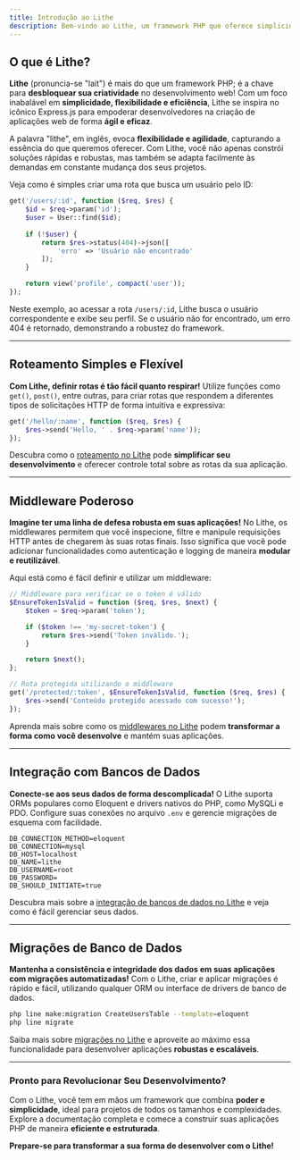 ```yaml
---
title: Introdução ao Lithe 
description: Bem-vindo ao Lithe, um framework PHP que oferece simplicidade, flexibilidade e expressividade para desenvolvedores. Construa desde aplicações pequenas até plataformas web complexas de forma ágil e eficaz com o Lithe.
---
```


## O que é Lithe?

**Lithe** (pronuncia-se "lait") é mais do que um framework PHP; é a chave para **desbloquear sua criatividade** no desenvolvimento web! Com um foco inabalável em **simplicidade, flexibilidade e eficiência**, Lithe se inspira no icônico Express.js para empoderar desenvolvedores na criação de aplicações web de forma **ágil e eficaz**.

A palavra "lithe", em inglês, evoca **flexibilidade e agilidade**, capturando a essência do que queremos oferecer. Com Lithe, você não apenas constrói soluções rápidas e robustas, mas também se adapta facilmente às demandas em constante mudança dos seus projetos.

Veja como é simples criar uma rota que busca um usuário pelo ID:

```php
get('/users/:id', function ($req, $res) {
    $id = $req->param('id');
    $user = User::find($id);
    
    if (!$user) {
        return $res->status(404)->json([
            'erro' => 'Usuário não encontrado'
        ]);
    } 

    return view('profile', compact('user'));
});
```

Neste exemplo, ao acessar a rota `/users/:id`, Lithe busca o usuário correspondente e exibe seu perfil. Se o usuário não for encontrado, um erro 404 é retornado, demonstrando a robustez do framework.

---

## Roteamento Simples e Flexível

**Com Lithe, definir rotas é tão fácil quanto respirar!** Utilize funções como `get()`, `post()`, entre outras, para criar rotas que respondem a diferentes tipos de solicitações HTTP de forma intuitiva e expressiva:

```php
get('/hello/:name', function ($req, $res) {
    $res->send('Hello, ' . $req->param('name'));
});
```

Descubra como o [roteamento no Lithe](/docs/the-basics/routing) pode **simplificar seu desenvolvimento** e oferecer controle total sobre as rotas da sua aplicação.

---

## Middleware Poderoso

**Imagine ter uma linha de defesa robusta em suas aplicações!** No Lithe, os middlewares permitem que você inspecione, filtre e manipule requisições HTTP antes de chegarem às suas rotas finais. Isso significa que você pode adicionar funcionalidades como autenticação e logging de maneira **modular e reutilizável**.

Aqui está como é fácil definir e utilizar um middleware:

```php
// Middleware para verificar se o token é válido
$EnsureTokenIsValid = function ($req, $res, $next) {
    $token = $req->param('token');

    if ($token !== 'my-secret-token') {
        return $res->send('Token inválido.');
    }

    return $next();
};

// Rota protegida utilizando o middleware
get('/protected/:token', $EnsureTokenIsValid, function ($req, $res) {
    $res->send('Conteúdo protegido acessado com sucesso!');
});
```

Aprenda mais sobre como os [middlewares no Lithe](/docs/the-basics/middleware) podem **transformar a forma como você desenvolve** e mantém suas aplicações.

---

## Integração com Bancos de Dados

**Conecte-se aos seus dados de forma descomplicada!** O Lithe suporta ORMs populares como Eloquent e drivers nativos do PHP, como MySQLi e PDO. Configure suas conexões no arquivo `.env` e gerencie migrações de esquema com facilidade.

```
DB_CONNECTION_METHOD=eloquent
DB_CONNECTION=mysql
DB_HOST=localhost
DB_NAME=lithe
DB_USERNAME=root
DB_PASSWORD=
DB_SHOULD_INITIATE=true
```

Descubra mais sobre a [integração de bancos de dados no Lithe](/docs/database/integration) e veja como é fácil gerenciar seus dados.

---

## Migrações de Banco de Dados

**Mantenha a consistência e integridade dos dados em suas aplicações com migrações automatizadas!** Com o Lithe, criar e aplicar migrações é rápido e fácil, utilizando qualquer ORM ou interface de drivers de banco de dados.

```bash
php line make:migration CreateUsersTable --template=eloquent
php line migrate
```

Saiba mais sobre [migrações no Lithe](/docs/database/migrations) e aproveite ao máximo essa funcionalidade para desenvolver aplicações **robustas e escaláveis**.

---

### Pronto para Revolucionar Seu Desenvolvimento?

Com o Lithe, você tem em mãos um framework que combina **poder e simplicidade**, ideal para projetos de todos os tamanhos e complexidades. Explore a documentação completa e comece a construir suas aplicações PHP de maneira **eficiente e estruturada**. 

**Prepare-se para transformar a sua forma de desenvolver com o Lithe!**
